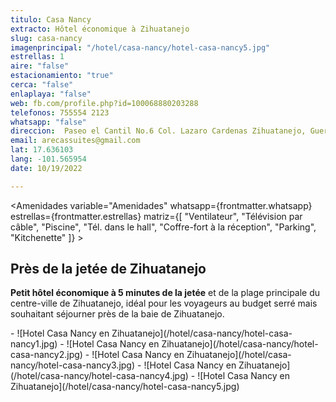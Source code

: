 ```yaml
---
titulo: Casa Nancy
extracto: Hôtel économique à Zihuatanejo
slug: casa-nancy
imagenprincipal: "/hotel/casa-nancy/hotel-casa-nancy5.jpg"
estrellas: 1
aire: "false"
estacionamiento: "true"
cerca: "false"
enlaplaya: "false"
web: fb.com/profile.php?id=100068880203288
telefonos: 755554 2123
whatsapp: "false"
direccion:  Paseo el Cantil No.6 Col. Lazaro Cardenas Zihuatanejo, Guerrero. C.P.40880
email: arecassuites@gmail.com
lat: 17.636103
lang: -101.565954
date: 10/19/2022

---
```



<Amenidades variable="Amenidades" whatsapp={frontmatter.whatsapp} estrellas={frontmatter.estrellas} matriz={[ "Ventilateur", "Télévision par câble", "Piscine", "Tél. dans le hall", "Coffre-fort à la réception", "Parking", "Kitchenette" ]} > 


## Près de la jetée de Zihuatanejo

**Petit hôtel économique à 5 minutes de la jetée** et de la plage principale du centre-ville de Zihuatanejo, idéal pour les voyageurs au budget serré mais souhaitant séjourner près de la baie de Zihuatanejo.


</Amenidades>

<Galeria>
-  ![Hotel Casa Nancy en Zihuatanejo](/hotel/casa-nancy/hotel-casa-nancy1.jpg)
-  ![Hotel Casa Nancy en Zihuatanejo](/hotel/casa-nancy/hotel-casa-nancy2.jpg)
-  ![Hotel Casa Nancy en Zihuatanejo](/hotel/casa-nancy/hotel-casa-nancy3.jpg)
-  ![Hotel Casa Nancy en Zihuatanejo](/hotel/casa-nancy/hotel-casa-nancy4.jpg)
-  ![Hotel Casa Nancy en Zihuatanejo](/hotel/casa-nancy/hotel-casa-nancy5.jpg)

</Galeria>